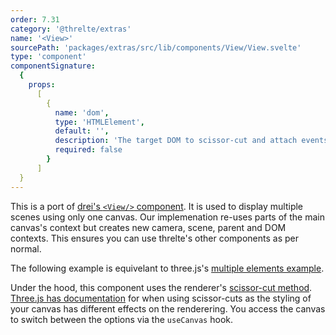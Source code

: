 ```yaml
---
order: 7.31
category: '@threlte/extras'
name: '<View>'
sourcePath: 'packages/extras/src/lib/components/View/View.svelte'
type: 'component'
componentSignature:
  {
    props:
      [
        {
          name: 'dom',
          type: 'HTMLElement',
          default: '',
          description: 'The target DOM to scissor-cut and attach events. Does nothing if none given.',
          required: false
        }
      ]
  }
---
```


This is a port of [drei's `<View/>` component](https://drei.docs.pmnd.rs/portals/view). It is used to display multiple scenes using only one canvas. Our implemenation re-uses parts of the main canvas's context but creates new camera, scene, parent and DOM contexts. This ensures you can use threlte's other components as per normal.

The following example is equivelant to three.js's [multiple elements example](https://threejs.org/examples/#webgl_multiple_elements).

<Example path="extras/view" />

Under the hood, this component uses the renderer's [scissor-cut method](https://threejs.org/docs/index.html#api/en/renderers/WebGLRenderer.setScissor). [Three.js has documentation](https://threejs.org/manual/#en/multiple-scenes) for when using scissor-cuts as the styling of your canvas has different effects on the renderering. You access the canvas to switch between the options via the `useCanvas` hook.
